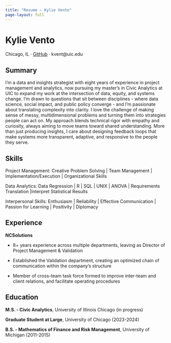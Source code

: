```yaml
---
title: "Resume — Kylie Vento"
page-layout: full
---
```


# Kylie Vento
Chicago, IL · [GitHub](https://github.com/kvent-stack) · kvent@uic.edu

## Summary
I’m a data and insights strategist with eight years of experience in project management and analytics, now pursuing my master’s in Civic Analytics at UIC to expand my work at the intersection of data, equity, and systems change. I’m drawn to questions that sit between disciplines - where data science, social impact, and public policy converge - and I’m passionate about translating complexity into clarity. I love the challenge of making sense of messy, multidimensional problems and turning them into strategies people can act on. My approach blends technical rigor with empathy and curiosity, always aiming to move teams toward shared understanding. More than just producing insights, I care about designing feedback loops that make systems more transparent, adaptive, and responsive to the people they serve.

## Skills

Project Management: Creative Problem Solving | Team Management | Implementation/Execution | Organizational Skills  

Data Analytics: Data Regression | R | SQL | UNIX | ANOVA | Requirements Translation |Interpret Statistical Results   

Interpersonal Skills: Enthusiasm | Reliability | Effective Communication | Passion for Learning | Positivity | Diplomacy  

## Experience
**NCSolutions**  

- 8+ years experience across multiple departments, leaving as Director of Project Management & Validation  

- Established the Validation department, creating an optimized chain of communication within the company’s structure  

- Member of cross-team task force formed to improve inter-team and client relations, and facilitate operating procedures  


## Education

**M.S. - Civic Analytics**, University of Illinois Chicago (in progress)  

**Graduate Student at Large**, University of Chicago (2023-2024)  

**B.S. - Mathematics of Finance and Risk Management**, University of Michigan (2011-2015)  